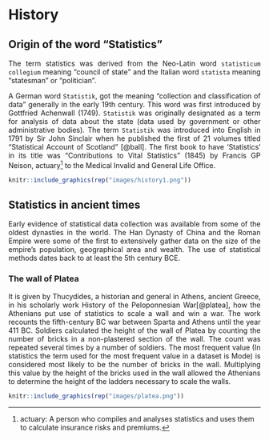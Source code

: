 # History {#history}
## Origin of the word “Statistics”  
<p style="text-align: justify;">The term statistics was derived from the Neo-Latin word `statisticum collegium` meaning “council of state" and the Italian word `statista` meaning "statesman" or "politician".</p>  

<p style="text-align: justify;">A German word `Statistik`, got the meaning "collection and classification of data" generally in the early 19th century. This word was first introduced by Gottfried Achenwall (1749). `Statistik` was  originally designated as a term for analysis of data about the state (data used by government or other administrative bodies). The term `Statistik` was introduced into English in 1791 by Sir John Sinclair when he published the first of 21 volumes titled "Statistical Account of Scotland" [@ball]. The first book to have 'Statistics' in its title was "Contributions to Vital Statistics" (1845) by Francis GP Neison, actuary^[actuary: A person who compiles and analyses statistics and uses them to calculate insurance risks and premiums.] to the Medical Invalid and General Life Office.</p>
```{r scotland, echo=FALSE,fig.cap='Statistical Account of Scotland by Sir John Sinclair (1749)',fig.height=4, fig.align='center'}
knitr::include_graphics(rep("images/history1.png"))
```
## Statistics in ancient times  

<p style="text-align: justify;">Early evidence of statistical data collection was available from some of the oldest dynasties in the world. The Han Dynasty of China and the Roman Empire were some of the first to extensively gather data on the size of the empire's population, geographical area and wealth. The use of statistical methods dates back to at least the 5th century BCE.</p>

### The wall of Platea  
<p style="text-align: justify;">It is given by Thucydides, a historian and general in Athens, ancient Greece, in his scholarly work History of the Peloponnesian War[@platea], how the Athenians put use of statistics to scale a wall and win a war. The work recounts the fifth-century BC war between Sparta and Athens until the year 411 BC. Soldiers calculated the height of the wall of Platea by counting the number of bricks in a non-plastered section of the wall. The count was repeated several times by a number of soldiers. The most frequent value (In statistics the term used for the most frequent value in a dataset is Mode) is considered most likely to be the number of bricks in the wall. Multiplying this value by the height of the bricks used in the wall allowed the Athenians to determine the height of the ladders necessary to scale the walls.</p>

```{r platea, echo=FALSE,fig.cap='Part of the wall of platea',fig.height=4, fig.align='center'}
knitr::include_graphics(rep("images/platea.png"))
```





